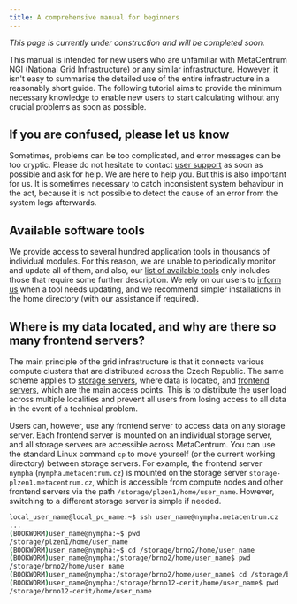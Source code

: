 ```yaml
---
title: A comprehensive manual for beginners
---
```


*This page is currently under construction and will be completed soon.*

This manual is intended for new users who are unfamiliar with MetaCentrum NGI (National Grid Infrastructure) or any similar infrastructure. However, it isn't easy to summarise the detailed use of the entire infrastructure in a reasonably short guide. The following tutorial aims to provide the minimum necessary knowledge to enable new users to start calculating without any crucial problems as soon as possible.

## If you are confused, please let us know

Sometimes, problems can be too complicated, and error messages can be too cryptic. Please do not hesitate to contact [user support](https://docs.metacentrum.cz/en/docs/support) as soon as possible and ask for help. We are here to help you. But this is also important for us. It is sometimes necessary to catch inconsistent system behaviour in the act, because it is not possible to detect the cause of an error from the system logs afterwards.

## Available software tools

We provide access to several hundred application tools in thousands of individual modules. For this reason, we are unable to periodically monitor and update all of them, and also, our [list of available tools](https://docs.metacentrum.cz/en/docs/software/alphabet) only includes those that require some further description. We rely on our users to [inform us](https://docs.metacentrum.cz/en/docs/support) when a tool needs updating, and we recommend simpler installations in the home directory (with our assistance if required).

## Where is my data located, and why are there so many frontend servers?

The main principle of the grid infrastructure is that it connects various compute clusters that are distributed across the Czech Republic. The same scheme applies to [storage servers](https://docs.metacentrum.cz/en/docs/computing/infrastructure/mount-storages), where data is located, and [frontend servers](https://docs.metacentrum.cz/en/docs/computing/infrastructure/frontends), which are the main access points. This is to distribute the user load across multiple localities and prevent all users from losing access to all data in the event of a technical problem.

Users can, however, use any frontend server to access data on any storage server. Each frontend server is mounted on an individual storage server, and all storage servers are accessible across MetaCentrum. You can use the standard Linux command `cp` to move yourself (or the current working directory) between storage servers. For example, the frontend server `nympha` (`nympha.metacentrum.cz`) is mounted on the storage server `storage-plzen1.metacentrum.cz`, which is accessible from compute nodes and other frontend servers via the path `/storage/plzen1/home/user_name`. However, switching to a different storage server is simple if needed.

```bash
local_user_name@local_pc_name:~$ ssh user_name@nympha.metacentrum.cz
...
(BOOKWORM)user_name@nympha:~$ pwd
/storage/plzen1/home/user_name
(BOOKWORM)user_name@nympha:~$ cd /storage/brno2/home/user_name
(BOOKWORM)user_name@nympha:/storage/brno2/home/user_name$ pwd
/storage/brno2/home/user_name
(BOOKWORM)user_name@nympha:/storage/brno2/home/user_name$ cd /storage/brno12-cerit/home/user_name
(BOOKWORM)user_name@nympha:/storage/brno12-cerit/home/user_name$ pwd
/storage/brno12-cerit/home/user_name
```
